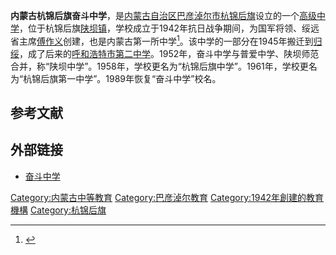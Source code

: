 {{coord|40|53|41.27|N|107|08|37.87|E|display=title}}
'''内蒙古杭锦后旗奋斗中学'''，是[[内蒙古自治区|内蒙古自治区]][[巴彦淖尔市|巴彦淖尔市]][[杭锦后旗|杭锦后旗]]设立的一个[[高级中学|高级中学]]，位于杭锦后旗[[陕坝镇|陕坝镇]]，学校成立于1942年抗日战争期间，为国军将领、绥远省主席[[傅作义|傅作义]]创建，也是内蒙古第一所中学<ref>{{Cite web|language=zh-hans|accessdate=2009-07-08|url=http://www.fdzx.com.cn/xxgk/xxgk.htm|title=奋斗中学简介|deadurl=yes|archiveurl=https://web.archive.org/web/20090731153701/http://www.fdzx.com.cn/xxgk/xxgk.htm|archivedate=2009-07-31}}</ref>。该中学的一部分在1945年搬迁到[[归绥|归绥]]，成了后来的[[呼和浩特市第二中学|呼和浩特市第二中学]]。1952年，奋斗中学与普爱中学、陕坝师范合并，称“陕坝中学”。1958年，学校更名为“杭锦后旗中学”。1961年，学校更名为“杭锦后旗第一中学”。1989年恢复“奋斗中学”校名。

==参考文献==
<div class="references-small">
<references />
</div>

==外部链接==
*[https://web.archive.org/web/20090209012520/http://www.fdzx.com.cn/ 奋斗中学]
{{Seni-stub}}
[[Category:内蒙古中等教育|Category:内蒙古中等教育]]
[[Category:巴彦淖尔教育|Category:巴彦淖尔教育]]
[[Category:1942年創建的教育機構|Category:1942年創建的教育機構]]
[[Category:杭锦后旗|Category:杭锦后旗]]